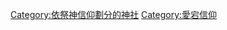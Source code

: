 {{Commons category}}
{{Category main}}

[[Category:依祭神信仰劃分的神社|Category:依祭神信仰劃分的神社]]
[[Category:愛宕信仰|Category:愛宕信仰]]